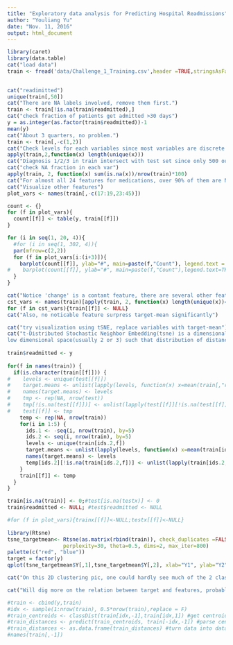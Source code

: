 ```yaml
---
title: "Exploratory data analysis for Predicting Hospital Readmissions"
author: "Youliang Yu"
date: "Nov. 11, 2016"
output: html_document
---
```

   
```r
library(caret)  
library(data.table)  
cat("load data")
train <- fread('data/Challenge_1_Training.csv',header =TRUE,stringsAsFactors = FALSE,na.strings=c("?","No","NO","None",""),data.table= FALSE)
 
```

```r

cat("readimitted")
unique(train[,50])
cat("There are NA labels involved, remove them first.")
train <- train[!is.na(train$readmitted),]
cat("check fraction of patients get admitted >30 days")
y = as.integer(as.factor(train$readmitted))-1
mean(y)
cat("About 3 quarters, no problem.")
train <- train[,-c(1,2)]
cat("Check levels for each variables since most variables are discrete.")
apply(train,2,function(x) length(unique(x)))
cat("Diagnosis 1/2/3 in train intersect with test set since only 500 out of 800/900 appears in train...")
cat("check NA fraction in each var")
apply(train, 2, function(x) sum(is.na(x))/nrow(train)*100)
cat("For almost all 24 features for medications, over 90% of them are NAs, 6 of them gives 100% NAs, each feature only have 4 levels, they are basically dummy variables. They are probably not strong predictors")
cat("Visualize other features")
plot_vars <- names(train[,-c(17:19,23:45)]) 

count <- {}
for (f in plot_vars){
  count[[f]] <- table(y, train[[f]])
} 

for (i in seq(1, 20, 4)){
  #for (i in seq(1, 302, 4)){ 
  par(mfrow=c(2,2))
  for (f in plot_vars[i:(i+3)]){
    barplot(count[[f]], ylab="#", main=paste(f,"Count"), legend.text = TRUE, cex.names= 0.75)
#    barplot(count[[f]], ylab="#", main=paste(f,"Count"),legend.text=TRUE,beside=TRUE, cex = 0.75)
  }
}

cat("Notice 'change' is a contant feature, there are several other features are constant, shouldn't be helping in predicting, to remove.")
cst_vars <- names(train)[apply(train, 2, function(x) length(unique(x))==1)]
for (f in cst_vars){train[[f]] <- NULL} 
cat("Also, no noticable feature surpress target-mean significantly")

```



```r
cat("try visualization using tSNE, replace variables with target-mean")
cat("t-Distributed Stochastic Neighbor Embedding(tsne) is a dimensionality reduction technique that maps the feature space to
low dimensional space(usually 2 or 3) such that distribution of distances between training samples stays the same")
 
train$readmitted <- y
 
for(f in names(train)) { 
  if(is.character(train[[f]])) {
#    levels <- unique(test[[f]])
#    target.means <- unlist(lapply(levels, function(x) x=mean(train[,"readmitted"][train[,f]==x],na.rm = T)))
#    names(target.means) <- levels
#    tmp <- rep(NA, nrow(test))
#    tmp[!is.na(test[[f]])] <- unlist(lapply(test[[f]][!is.na(test[[f]])], function(x) x = target.means[[x]]))
#    test[[f]] <- tmp
    temp <- rep(NA, nrow(train)) 
    for(i in 1:5) {
      ids.1 <- -seq(i, nrow(train), by=5)
      ids.2 <- seq(i, nrow(train), by=5)
      levels <- unique(train[ids.2,f])
      target.means <- unlist(lapply(levels, function(x) x=mean(train[ids.1,"readmitted"][train[ids.1,f]==x],na.rm = T)))
      names(target.means) <- levels
      temp[ids.2][!is.na(train[ids.2,f])] <- unlist(lapply(train[ids.2,f][!is.na(train[ids.2,f])], function(x) x = target.means[[x]]))
    }
    train[[f]] <- temp
  }
}

train[is.na(train)] <- 0;#test[is.na(testx)] <- 0
train$readmitted <- NULL; #test$readmitted <- NULL

#for (f in plot_vars){trainx[[f]]<-NULL;testx[[f]]<-NULL}
 
library(Rtsne) 
tsne_targetmean<- Rtsne(as.matrix(rbind(train)), check_duplicates =FALSE, PCA =T, verbose=TRUE,
                  perplexity=30, theta=0.5, dims=2, max_iter=800)
palette(c("red", "blue"))
target = factor(y)
qplot(tsne_targetmean$Y[,1],tsne_targetmean$Y[,2], xlab="Y1", ylab="Y2") + aes(shape = target)+aes(colour = target)+ scale_shape(solid = FALSE) 

cat("On this 2D clustering pic, one could hardly see much of the 2 classes separable, indicating the target weakly depends on features")

cat("Will dig more on the relation between target and features, probably non-linear")

#train <- cbind(y,train)
#idx <- sample(1:nrow(train), 0.5*nrow(train),replace = F)
#train_centroids <- classDist(train[idx,-1],train[idx,1]) #get centroids' formulas
#train_distances <- predict(train_centroids, train[-idx,-1]) #parse centroid distances on current dataset
#train_distances <- as.data.frame(train_distances) #turn data into data frame
#names(train[,-1])

```  
  
